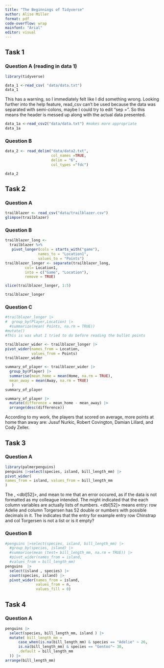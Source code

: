 ```yaml
---
title: "The Beginnings of Tidyverse"
author: Alise Miller
format: pdf
code-overflow: wrap
mainfont: "Arial"
editor: visual
---
```


## Task 1

### Question A (reading in data 1)

```r
library(tidyverse)

data_1 <-read_csv( "data/data.txt")
data_1
```

This has a warning, so I immediately felt like I did something wrong. Looking further into the help feature, read_csv can't be used because the data was separated with semi-colons, maybe I could try to edit "sep = ". So this means the header is messed up along with the actual data presented.

```r
data_1a <-read_csv2("data/data.txt") #makes more appropriate
data_1a
```

### Question B

```r
data_2 <- read_delim("data/data2.txt", 
                     col_names =TRUE, 
                     delim = "6", 
                     col_types ="fdc")

data_2

```

## Task 2

### Question A

```r

trailblazer <- read_csv("data/trailblazer.csv")
glimpse(trailblazer)
```

### Question B

```r
trailblazer_long <-
  trailblazer %>% 
   pivot_longer(cols = starts_with("game"), 
               names_to = "Location1", 
               values_to = "Points")
trailblazer_longer <- separate(trailblazer_long, 
         col= Location1, 
         into = c("Game", "Location"),
         remove = TRUE)

slice(trailblazer_longer, 1:5)

trailblazer_longer
```

### Question C

```r
#trailblazer_longer |>
#  group_by(Player,Location) |>
  #summarize(mean( Points, na.rm = TRUE))
#mutate() 
#This is was what I tried to do before reading the bullet points

```

```r
trailblazer_wider <- trailblazer_longer |>
pivot_wider(names_from = Location, 
            values_from = Points)
trailblazer_wider

summary_of_player <- trailblazer_wider |>
  group_by(Player) |>
  summarise(mean_home = mean(Home, na.rm = TRUE),
  mean_away = mean(Away, na.rm = TRUE)
   )
summary_of_player

summary_of_player |>
  mutate(difference = mean_home - mean_away) |>
  arrange(desc(difference))

```

According to my work, the players that scored on average, more points at home than away are: Jusuf Nurkic, Robert Covington, Damian Lillard, and Cody Zeller.

## Task 3

### Question A

```r
library(palmerpenguins)
penguins |>select(species, island, bill_length_mm) |>
pivot_wider(
names_from = island, values_from = bill_length_mm
)
```

The <NULL>, \<dbl\[52\]\>, and <list> mean to me that an error occured, as if the data is not formatted as my colleague intended. The <list> might indicated that the each column variables are actually lists of numbers. \<dbl\[52\]\> means entry: row Adelie and column Torgersen has 52 double or numbers with possible decimals in it. The <NULL> indicates that the entry for example entry row Chinstrap and col Torgersen is not a list or is it empty?

### Question B

```r
#penguins |>select(species, island, bill_length_mm) |>
  #group_by(species, island) |>
  #summarise(mean (test= bill_length_mm, na.rm = TRUE)) |>
  #pivot_wider(names_from = island, 
  #values_from = bill_length_mm)
penguins  |>
  select(island , species) |>
  count(species, island) |>
  pivot_wider(names_from = island, 
              values_from = n,
              values_fill = 0)

```

## Task 4

### Question A

```r
penguins |>
  select(species, bill_length_mm, island ) |>
  mutate( bill_length_mm = 
      case_when(is.na(bill_length_mm) & species == "Adelie" ~ 26, 
      is.na(bill_length_mm) & species == "Gentoo"~ 30,
      .default = bill_length_mm
  )) |>
arrange(bill_length_mm)
```
